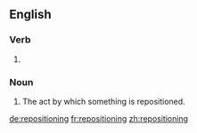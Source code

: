 ==English==

===Verb===
{{head|en|present participle}}

# {{present participle of|reposition|lang=en}}

===Noun===
{{en-noun}}

# The act by which something is repositioned.

[[de:repositioning]]
[[fr:repositioning]]
[[zh:repositioning]]